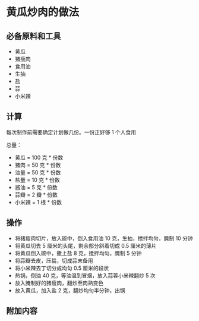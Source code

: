 # 黄瓜炒肉的做法

## 必备原料和工具

* 黄瓜
* 猪瘦肉
* 食用油
* 生抽
* 盐
* 蒜
* 小米辣

## 计算

每次制作前需要确定计划做几份。一份正好够 1 个人食用

总量：

* 黄瓜 = 100 克  * 份数
* 猪肉 = 50 克  * 份数
* 油量 = 50 克 * 份数
* 盐量 = 10  克  * 份数
* 酱油 = 5  克  * 份数
* 蒜瓣 = 2  瓣  * 份数
* 小米辣 = 1  根  * 份数

## 操作

* 将猪瘦肉切片，放入碗中，倒入食用油 10 克，生抽，搅拌均匀，腌制 10 分钟
* 将黄瓜切去 5 厘米的头尾，剩余部分斜着切成 0.5 厘米的薄片
* 将黄瓜倒入碗中，撒上盐 8 克，搅拌均匀，腌制 5 分钟
* 将蒜瓣去皮，压扁，切成蒜末备用
* 将小米辣去丁切分成均匀 0.5 厘米的段状
* 热锅，倒油 40 克，等油温到冒烟，放入蒜蓉小米辣翻炒 5 次
* 放入腌制好的猪瘦肉，翻炒至肉熟变色
* 放入黄瓜，加入盐 2 克，翻炒均匀半分钟，出锅

## 附加内容


